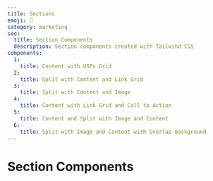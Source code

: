```yaml
---
title: Sections
emoji: 🧱
category: marketing
seo:
  title: Section Components
  description: Section components created with Tailwind CSS
components:
  1:
    title: Content with USPs Grid
  2:
    title: Split with Content and Link Grid
  3:
    title: Split with Content and Image
  4:
    title: Content with Link Grid and Call to Action
  5:
    title: Content and Split with Image and Content
  6:
    title: Split with Image and Content with Overlap Background
---
```


# Section Components

<List
  componentsData={componentsArray}
  componentContainer={componentContainer}
/>

